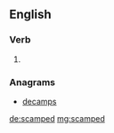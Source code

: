 ==English==

===Verb===
{{head|en}}

# {{en-past of|scamp}}

===Anagrams===
* [[decamps#English|decamps]]

[[de:scamped]]
[[mg:scamped]]